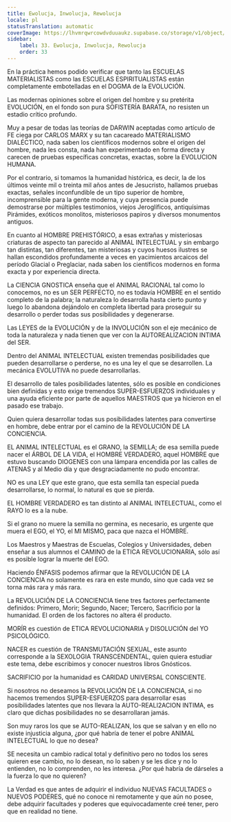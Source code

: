 ```yaml
---
title: Ewolucja, Inwolucja, Rewolucja
locale: pl
statusTranslation: automatic
coverImage: https://lhvmrqwrcowdvduuaukz.supabase.co/storage/v1/object/public/strapi-uploads/small_cover-educacion-fundamental.webp-2d51a7828a2b1309555be27f7e2a61a0.webp
sidebar:
    label: 33. Ewolucja, Inwolucja, Rewolucja
    order: 33
---
```

En la práctica hemos podido verificar que tanto las ESCUELAS MATERIALISTAS como las ESCUELAS ESPIRITUALISTAS están completamente embotelladas en el DOGMA de la EVOLUCIÓN.

Las modernas opiniones sobre el origen del hombre y su pretérita EVOLUCIÓN, en el fondo son pura SOFISTERÍA BARATA, no resisten un estadio crítico profundo.

Muy a pesar de todas las teorías de DARWIN aceptadas como artículo de FE ciega por CARLOS MARX y su tan cacareado MATERIALISMO DIALÉCTICO, nada saben los científicos modernos sobre el origen del hombre, nada les consta, nada han experimentado en forma directa y carecen de pruebas específicas concretas, exactas, sobre la EVOLUCION HUMANA.

Por el contrario, si tomamos la humanidad histórica, es decir, la de los últimos veinte mil o treinta mil años antes de Jesucristo, hallamos pruebas exactas, señales inconfundible de un tipo superior de hombre, incomprensible para la gente moderna, y cuya presencia puede demostrarse por múltiples testimonios, viejos Jeroglíficos, antiquísimas Pirámides, exóticos monolitos, misteriosos papiros y diversos monumentos antiguos.

En cuanto al HOMBRE PREHISTÓRICO, a esas extrañas y misteriosas criaturas de aspecto tan parecido al ANIMAL INTELECTUAL y sin embargo tan distintas, tan diferentes, tan misteriosas y cuyos huesos ilustres se hallan escondidos profundamente a veces en yacimientos arcaicos del período Glacial o Preglaciar, nada saben los científicos modernos en forma exacta y por experiencia directa.

La CIENCIA GNOSTICA enseña que el ANIMAL RACIONAL tal como lo conocemos, no es un SER PERFECTO, no es todavía HOMBRE en el sentido completo de la palabra; la naturaleza lo desarrolla hasta cierto punto y luego lo abandona dejándolo en completa libertad para proseguir su desarrollo o perder todas sus posibilidades y degenerarse.

Las LEYES de la EVOLUCIÓN y de la INVOLUCIÓN son el eje mecánico de toda la naturaleza y nada tienen que ver con la AUTOREALIZACION INTIMA del SER.

Dentro del ANIMAL INTELECTUAL existen tremendas posibilidades que pueden desarrollarse o perderse, no es una ley el que se desarrollen. La mecánica EVOLUTIVA no puede desarrollarlas.

El desarrollo de tales posibilidades latentes, sólo es posible en condiciones bien definidas y esto exige tremendos SUPER-ESFUERZOS individuales y una ayuda eficiente por parte de aquellos MAESTROS que ya hicieron en el pasado ese trabajo.

Quien quiera desarrollar todas sus posibilidades latentes para convertirse en hombre, debe entrar por el camino de la REVOLUCIÓN DE LA CONCIENCIA.

EL ANIMAL INTELECTUAL es el GRANO, la SEMILLA; de esa semilla puede nacer el ÁRBOL DE LA VIDA, el HOMBRE VERDADERO, aquel HOMBRE que estuvo buscando DIOGENES con una lámpara encendida por las calles de ATENAS y al Medio día y que desgraciadamente no pudo encontrar.

NO es una LEY que este grano, que esta semilla tan especial pueda desarrollarse, lo normal, lo natural es que se pierda.

EL HOMBRE VERDADERO es tan distinto al ANIMAL INTELECTUAL, como el RAYO lo es a la nube.

Si el grano no muere la semilla no germina, es necesario, es urgente que muera el EGO, el YO, el MI MISMO, paca que nazca el HOMBRE.

Los Maestros y Maestras de Escuelas, Colegios y Universidades, deben enseñar a sus alumnos el CAMINO de la ETICA REVOLUCIONARIA, sólo así es posible lograr la muerte del EGO.

Haciendo ÉNFASIS podemos afirmar que la REVOLUCIÓN DE LA CONCIENCIA no solamente es rara en este mundo, sino que cada vez se torna más rara y más rara.

La REVOLUCIÓN DE LA CONCIENCIA tiene tres factores perfectamente definidos: Primero, Morir; Segundo, Nacer; Tercero, Sacrificio por la humanidad. El orden de los factores no altera él producto.

MORÍR es cuestión de ETICA REVOLUCIONARIA y DISOLUCIÓN del YO PSICOLÓGICO.

NACER es cuestión de TRANSMUTACIÓN SEXUAL, este asunto corresponde a la SEXOLOGIA TRANSCENDENTAL, quien quiera estudiar este tema, debe escribimos y conocer nuestros libros Gnósticos.

SACRIFICIO por la humanidad es CARIDAD UNIVERSAL CONSCIENTE.

Si nosotros no deseamos la REVOLUCIÓN DE LA CONCIENCIA, si no hacemos tremendos SUPER-ESFUERZOS para desarrollar esas posibilidades latentes que nos llevara la AUTO-REALI2ACION INTIMA, es claro que dichas posibilidades no se desarrollaran jamás.

Son muy raros los que se AUTO-REALIZAN, los que se salvan y en ello no existe injusticia alguna, ¿por qué habría de tener el pobre ANIMAL INTELECTUAL lo que no desea?

SE necesita un cambio radical total y definitivo pero no todos los seres quieren ese cambio, no lo desean, no lo saben y se les dice y no lo entienden, no lo comprenden, no les interesa. ¿Por qué habría de dárseles a la fuerza lo que no quieren?

La Verdad es que antes de adquirir el individuo NUEVAS FACULTADES o NUEVOS PODERES, qué no conoce ni remotamente y que aún no posee, debe adquirir facultades y poderes que equivocadamente creé tener, pero que en realidad no tiene.
